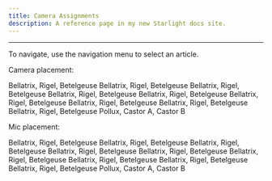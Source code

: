 ```yaml
---
title: Camera Assignments
description: A reference page in my new Starlight docs site.
---
```



---

To navigate, use the navigation menu to select an article.

Camera placement:

<Tabs syncKey="constellations">
  <TabItem label="Football">Bellatrix, Rigel, Betelgeuse</TabItem>
  <TabItem label="Football">Bellatrix, Rigel, Betelgeuse</TabItem>
  <TabItem label="Football">Bellatrix, Rigel, Betelgeuse</TabItem>
  <TabItem label="Football">Bellatrix, Rigel, Betelgeuse</TabItem>
  <TabItem label="Football">Bellatrix, Rigel, Betelgeuse</TabItem>
  <TabItem label="Football">Bellatrix, Rigel, Betelgeuse</TabItem>
  <TabItem label="Football">Bellatrix, Rigel, Betelgeuse</TabItem>
  <TabItem label="Football">Bellatrix, Rigel, Betelgeuse</TabItem>
  <TabItem label="Football">Bellatrix, Rigel, Betelgeuse</TabItem>
  <TabItem label="Gemini">Pollux, Castor A, Castor B</TabItem>
</Tabs>

Mic placement:

<Tabs syncKey="constellations">
  <TabItem label="Football">Bellatrix, Rigel, Betelgeuse</TabItem>
  <TabItem label="Football">Bellatrix, Rigel, Betelgeuse</TabItem>
  <TabItem label="Football">Bellatrix, Rigel, Betelgeuse</TabItem>
  <TabItem label="Football">Bellatrix, Rigel, Betelgeuse</TabItem>
  <TabItem label="Football">Bellatrix, Rigel, Betelgeuse</TabItem>
  <TabItem label="Football">Bellatrix, Rigel, Betelgeuse</TabItem>
  <TabItem label="Football">Bellatrix, Rigel, Betelgeuse</TabItem>
  <TabItem label="Football">Bellatrix, Rigel, Betelgeuse</TabItem>
  <TabItem label="Football">Bellatrix, Rigel, Betelgeuse</TabItem>
  <TabItem label="Gemini">Pollux, Castor A, Castor B</TabItem>
</Tabs>
